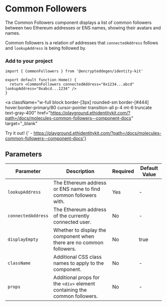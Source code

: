 
# Common Followers

The Common Followers component displays a list of common followers between two Ethereum addresses or ENS names, showing their avatars and names.

Common followers is a relation of addresses that `connectedAddress` follows and `lookupAddress` is being followed by.

### Add to your project

```tsx copy
import { CommonFollowers } from '@encrypteddegen/identity-kit'

export default function Home() {
  return <CommonFollowers connectedAddress="0x1234...abcd" lookupAddress="0xabcd...1234" />
}
```

<a
  className="w-full block border-[3px] rounded-sm border-[#444] hover:border-primary/80 cursor-pointer transition-all p-4 mt-6 truncate text-gray-400"
  href="https://playground.ethidentitykit.com/?path=/docs/molecules-common-followers--component-docs"
  target="_blank"
>
  <span className="text-primary">Try it out!</span>
  <span className="text-gray-400">
    {' - https://playground.ethidentitykit.com/?path=/docs/molecules-common-followers--component-docs'}
  </span>
</a>

<div className="w-full bg-[#222] border-[3px] rounded-sm border-[#444] p-8 mt-8 flex justify-center items-center">
  <CommonFollowers
    connectedAddress="0xc983ebc9db969782d994627bdffec0ae6efee1b3"
    lookupAddress="0x983110309620d911731ac0932219af06091b6744"
  />
</div>

## Parameters

| Parameter          | Description                                                               | Required | Default Value |
| ------------------ | ------------------------------------------------------------------------- | -------- | ------------- |
| `lookupAddress`    | The Ethereum address or ENS name to find common followers with.           | Yes      | -             |
| `connectedAddress` | The Ethereum address of the currently connected user.                     | No       | -             |
| `displayEmpty`     | Whether to display the component when there are no common followers.      | No       | true          |
| `className`        | Additional CSS class names to apply to the component.                     | No       | -             |
| `props`            | Additional props for the `<div>` element containing the common followers. | No       | -             |
